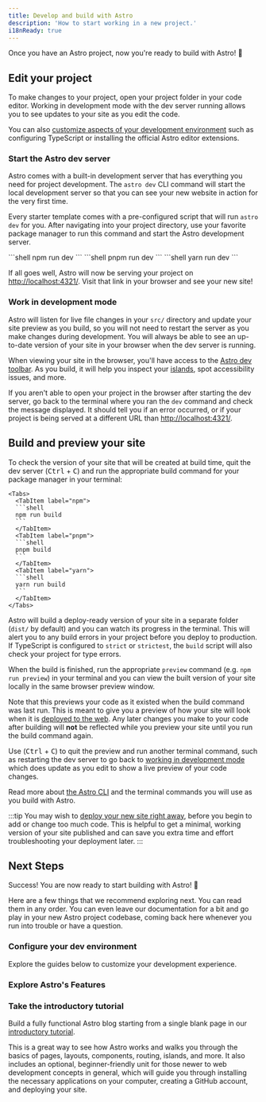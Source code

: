 ```yaml
---
title: Develop and build with Astro
description: 'How to start working in a new project.'
i18nReady: true
---
```


Once you have an Astro project, now you're ready to build with Astro! 🚀

## Edit your project

To make changes to your project, open your project folder in your code editor. Working in development mode with the dev server running allows you to see updates to your site as you edit the code.

You can also [customize aspects of your development environment](#configure-your-dev-environment) such as configuring TypeScript or installing the official Astro editor extensions.

### Start the Astro dev server

Astro comes with a built-in development server that has everything you need for project development. The `astro dev` CLI command will start the local development server so that you can see your new website in action for the very first time.

Every starter template comes with a pre-configured script that will run `astro dev` for you. After navigating into your project directory, use your favorite package manager to run this command and start the Astro development server.

<Tabs>
  <TabItem label="npm">
  ```shell
  npm run dev
  ```
  </TabItem>
  <TabItem label="pnpm">
  ```shell
  pnpm run dev
  ```
  </TabItem>
  <TabItem label="yarn">
  ```shell
  yarn run dev
  ```
  </TabItem>
</Tabs>


If all goes well, Astro will now be serving your project on [http://localhost:4321/](http://localhost:4321/). Visit that link in your browser and see your new site!

### Work in development mode

Astro will listen for live file changes in your `src/` directory and update your site preview as you build, so you will not need to restart the server as you make changes during development. You will always be able to see an up-to-date version of your site in your browser when the dev server is running.

When viewing your site in the browser, you'll have access to the [Astro dev toolbar](/en/guides/dev-toolbar/). As you build, it will help you inspect your [islands](/en/concepts/islands/), spot accessibility issues, and more.

If you aren't able to open your project in the browser after starting the dev server, go back to the terminal where you ran the `dev` command and check the message displayed. It should tell you if an error occurred, or if your project is being served at a different URL than [http://localhost:4321/](http://localhost:4321/).

## Build and preview your site

To check the version of your site that will be created at build time, quit the dev server (<kbd>Ctrl</kbd> + <kbd>C</kbd>) and run the appropriate build command for your package manager in your terminal:

    <Tabs>
      <TabItem label="npm">
      ```shell
      npm run build
      ```
      </TabItem>
      <TabItem label="pnpm">
      ```shell
      pnpm build
      ```
      </TabItem>
      <TabItem label="yarn">
      ```shell
      yarn run build
      ```
      </TabItem>
    </Tabs>

Astro will build a deploy-ready version of your site in a separate folder (`dist/` by default) and you can watch its progress in the terminal. This will alert you to any build errors in your project before you deploy to production. If TypeScript is configured to `strict` or `strictest`, the `build` script will also check your project for type errors.

When the build is finished, run the appropriate `preview` command (e.g. `npm run preview`) in your terminal and you can view the built version of your site locally in the same browser preview window.

Note that this previews your code as it existed when the build command was last run. This is meant to give you a preview of how your site will look when it is [deployed to the web](#deploy-your-new-site). Any later changes you make to your code after building will **not** be reflected while you preview your site until you run the build command again.

Use (<kbd>Ctrl</kbd> + <kbd>C</kbd>) to quit the preview and run another terminal command, such as restarting the dev server to go back to [working in development mode](#work-in-development-mode) which does update as you edit to show a live preview of your code changes.

<ReadMore>Read more about [the Astro CLI](/en/reference/cli-reference/) and the terminal commands you will use as you build with Astro.</ReadMore>

:::tip 
You may wish to [deploy your new site right away](/en/guides/deploy/), before you begin to add or change too much code. This is helpful to get a minimal, working version of your site published and can save you extra time and effort troubleshooting your deployment later.
:::

## Next Steps

Success! You are now ready to start building with Astro! 🥳

Here are a few things that we recommend exploring next. You can read them in any order. You can even leave our documentation for a bit and go play in your new Astro project codebase, coming back here whenever you run into trouble or have a question.

### Configure your dev environment

Explore the guides below to customize your development experience.

<CardGrid>
  <LinkCard
    title="Editor Setup"
    description="Customize your code editor to improve the Astro developer experience and unlock new features."
    href="/en/editor-setup/"
  />
  <LinkCard
    title="Dev Toolbar"
    description="Explore the helpful features of the dev toolbar."
    href="/en/guides/dev-toolbar/"
  />
  <LinkCard
    title="TypeScript Configuration"
    description="Configure options for type-checking, IntelliSense and more."
    href="/en/guides/dev-toolbar/"
  />
</CardGrid>

### Explore Astro's Features

<CardGrid>
  <LinkCard
    title="Understand your codebase"
    description="Learn about Astro’s file structure in our Project Structure guide."
    href="/en/basics/project-structure/"
  />
  <LinkCard
    title="Create content collections"
    description="Add content to your new site with frontmatter validation and automatic type-safety."
    href="/en/guides/content-collections/"
  />
    <LinkCard
    title="Add view transitions"
    description="Create seamless page transitions and animations."
    href="/en/guides/view-transitions/"
  />
  <LinkCard
    title="Learn about Islands"
    description="Read about Astro's islands architecture."
    href="/en/concepts/islands/"
  />
</CardGrid>

### Take the introductory tutorial

Build a fully functional Astro blog starting from a single blank page in our [introductory tutorial](/en/tutorial/0-introduction/).

This is a great way to see how Astro works and walks you through the basics of pages, layouts, components, routing, islands, and more. It also includes an optional, beginner-friendly unit for those newer to web development concepts in general, which will guide you through installing the necessary applications on your computer, creating a GitHub account, and deploying your site.

